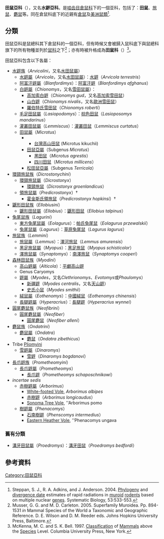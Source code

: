 {{CJK-New-Char|4D84}}
{{Automatic Taxobox
| fossil_range = {{fossil range|晚中新世|现代|晚[[中新世|中新世]]–现代}}
| image = Meadvole.jpg
| image_caption = [[Meadow_Vole|Meadow vole]]
| taxon =Arvicolinae
| authority = [[J._E._Gray|J. E. Gray]], 1821
| subdivision_ranks = [[族|族]]
| subdivision = 見內文
}}
'''田鼠亞科'''（{{lang|la|Arvicolinae}}），又名'''水䶄亞科'''。是[[啮齿目|啮齿目]][[倉鼠科|倉鼠科]]下的一個亚科，包括了：'''田鼠'''、[[旅鼠|旅鼠]]、[[麝鼠|麝鼠]]等。同在倉鼠科底下的近親有[[倉鼠|倉鼠]]及[[美洲鼠類|美洲鼠類]]<ref>Steppan, S. J., R. A. Adkins, and J. Anderson. 2004. [[Phylogeny|Phylogeny]] and [[divergence_date|divergence date]] estimates of rapid radiations in [[Muroidea|muroid]] [[rodent|rodent]]s based on multiple nuclear [[genes|genes]]. Systematic Biology, 53:533-553.</ref>.

== 分類 ==
田鼠亞科是鼠總科其下倉鼠科的一個亞科，但有時候又會被歸入鼠科底下與鼠總科旗下的所有物種並列於[[鼠科|鼠科]]之下<ref>Musser, G. G. and M. D. Carleton. 2005. Superfamily Muroidea. Pp. 894-1531 ''in'' Mammal Species of the World a Taxonomic and Geographic Reference. D. E. Wilson and D. M. Reeder eds. Johns Hopkins University Press, Baltimore.</ref>；亦有時被升格成為'''田鼠科'''（{{lang|la|Arvicolidae}}）<ref>McKenna, M. C. and S. K. Bell. 1997. [[Taxonomic_classification|Classification]] of [[Mammal|Mammal]]s above the [[Species|Species]] Level. Columbia University Press, New York.</ref>。

田鼠亞科包含以下各屬：
* [[水䶄族|水䶄族]]（''Arvicolini ''，又名[[水田鼠屬|水田鼠屬]]）
** [[水䶄屬|水䶄屬]]（''Arvicola ''，又名[[水田鼠屬|水田鼠屬]]）：[[水䶄|水䶄]]（''Arvicola terrestris ''）
** [[阿富汗䶄屬|阿富汗䶄屬]]（''Blanfordimys''）：[[阿富汗䶄|阿富汗䶄]]（''Blanfordimys afghanus''）
** [[白䶄屬|白䶄屬]]（''Chionomys''，又名[[雪田鼠屬|雪田鼠屬]]）：
*** [[高加索白䶄|高加索白䶄]]（''Chionomys gud''，又名[[高加索雪田鼠|高加索雪田鼠]]）
*** [[山白䶄|山白䶄]]（''Chionomys nivalis''，又名[[歐洲雪田鼠|歐洲雪田鼠]]）
*** [[羅伯特氏雪田鼠|羅伯特氏雪田鼠]]（''Chionomys roberti''）
** [[毛足田鼠屬|毛足田鼠屬]]（''Lasiopodomys''）：[[棕色田鼠|棕色田鼠]]（''Lasioposomys mandarinus''）
** [[灌叢田鼠屬|灌叢田鼠屬]]（''Lemmiscus''）：[[灌叢田鼠|灌叢田鼠]]（''Lemmiscus curtatus''）
** [[田鼠屬|田鼠屬]]（''Microtus ''）
**** [[台灣高山田鼠|台灣高山田鼠]] (Microtus kikuchii)
*** [[田鼠亞屬|田鼠亞屬]]（Subgenus ''Microtus''）
**** [[黑田鼠|黑田鼠]]（''Microtus agrestis ''）
**** [[四川田鼠|四川田鼠]]（''Microtus millicens''）
*** [[松田鼠亞屬|松田鼠亞屬]]（Subgenus ''Terricola''）
* [[環頸旅鼠族|環頸旅鼠族]]（''Dicrostonychini ''）
** [[環頸旅鼠屬|環頸旅鼠屬]]（''Dicrostonyx ''）
*** [[環頸旅鼠|環頸旅鼠]]（''Dicrostonyx groenlandicus ''）
** [[領旅鼠屬|領旅鼠屬]]（''Predicrostonyx''）†
***[[霍金斯氏領旅鼠|霍金斯氏領旅鼠]]（''Predicrostonyx hopkinsi''）†
* [[鼴形田鼠族|鼴形田鼠族]]（''Ellobiusini''）
** [[鼴形田鼠屬|鼴形田鼠屬]]（''Ellobius ''）：[[鼴形田鼠|鼴形田鼠]]（''Ellobius talpinus ''）
* [[兔尾鼠族|兔尾鼠族]]（''Lagurini''）
** [[東方兔尾鼠屬|東方兔尾鼠屬]]（''Eolagurus ''）：[[帕氏兔尾鼠|帕氏兔尾鼠]]（''Eolagurus przewalskii ''）
** [[兔尾鼠屬|兔尾鼠屬]]（''Lagurus ''）：[[草原兔尾鼠|草原兔尾鼠]]（''Lagurus lagurus ''）
* [[旅鼠族|旅鼠族]]（''Lemmini''）
** [[旅鼠屬|旅鼠屬]]（''Lemmus ''）：[[澤河旅鼠|澤河旅鼠]]（''Lemmus amurensis''）
** [[黑足旅鼠屬|黑足旅鼠屬]]（''Myopus''）：[[黑足旅鼠|黑足旅鼠]]（''Myopus schisticolor''）
** [[澤旅鼠屬|澤旅鼠屬]]（''Synaptomys ''）：[[南澤旅鼠|南澤旅鼠]]（''Synaptomys cooperi ''）
* [[森林田鼠族|森林田鼠族]]（''Myodini''）
** [[高山䶄屬|高山䶄屬]]（''Alticola''）：[[平顱高山䶄|平顱高山䶄]]
** Genus Caryomys
** [[䶄屬|䶄屬]]（''Myodes''，又名''Clethrionomys''、''Evotomys''或''Phaulomys''）
*** [[新疆䶄|新疆䶄]]（''Myodes centralis''，又名[[天山䶄|天山䶄]]）
*** [[史氏小鼠|史氏小鼠]]（''Myodes smithii''）
** [[絨鼠屬|絨鼠屬]]（''Eothenomys ''）：[[中國絨鼠|中國絨鼠]]（''Eothenomys chinensis ''）
** [[長腿䶄屬|長腿䶄屬]]（''Hyperacrius''）：[[長腿䶄|長腿䶄]]（''Hyperacrius wynnei ''）
* [[圓尾麝鼠族|圓尾麝鼠族]]（''Neofibrini''）
** [[圓尾麝鼠屬|圓尾麝鼠屬]]（''Neofiber ''）
*** [[圓尾麝鼠|圓尾麝鼠]]（''Neofiber alleni ''）
* [[麝鼠族|麝鼠族]]（''Ondatrini''）
** [[麝鼠屬|麝鼠屬]]（''Ondatra ''）
*** [[麝鼠|麝鼠]]（''Ondatra zibethicus''）
* Tribe [[Pliomyini|Pliomyini]]
** [[雪䶄屬|雪䶄屬]]（''Dinaromys ''）
*** [[雪䶄|雪䶄]]（''Dinaromys bogdanovi ''）
* [[長爪䶄族|長爪䶄族]]（''Prometheomyini''）
** [[長爪䶄屬|長爪䶄屬]]（''Prometheomys ''）
*** [[長爪䶄|長爪䶄]]（''Prometheomys schaposchnikowi''）
* ''incertae sedis''
** [[赤樹䶄屬|赤樹䶄屬]]（''Arborimus ''）
*** [[White-footed_Vole|White-footed Vole]], ''Arborimus albipes''
*** [[赤樹䶄|赤樹䶄]]（''Arborimus longicaudus ''）
*** [[Sonoma_Tree_Vole|Sonoma Tree Vole]], ''Arborimus pomo
** [[樹䶄屬|樹䶄屬]]（''Phenacomys''）
*** [[石南樹䶄|石南樹䶄]]（''Phenscomys intermedius ''）
*** [[Eastern_Heather_Vole|Eastern Heather Vole]], ''Phenacomys ungava

=== 舊有分類 ===
* [[溝牙田鼠屬|溝牙田鼠屬]]（''Proedromys ''）：[[溝牙田鼠|溝牙田鼠]]（''Proedromys bedfordi ''）

== 參考資料 ==
{{reflist}}
{{Taxonbar|from=Q840750}}

[[Category:田鼠亞科|Category:田鼠亞科]]